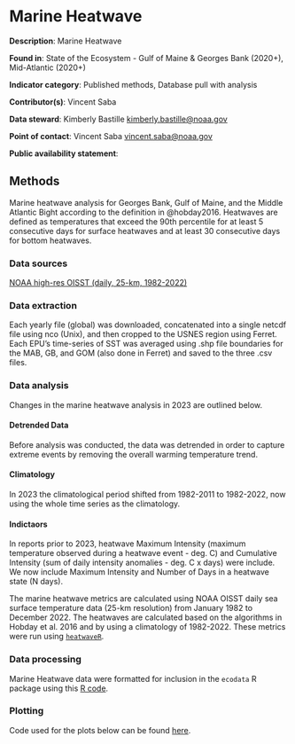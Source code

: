 # Marine Heatwave

**Description**: Marine Heatwave

**Found in**: State of the Ecosystem - Gulf of Maine & Georges Bank (2020+), Mid-Atlantic (2020+)

**Indicator category**: Published methods, Database pull with analysis

**Contributor(s)**: Vincent Saba
  
**Data steward**: Kimberly Bastille <kimberly.bastille@noaa.gov>
  
**Point of contact**: Vincent Saba <vincent.saba@noaa.gov>
  
**Public availability statement**: 

## Methods
Marine heatwave analysis for Georges Bank, Gulf of Maine, and the Middle Atlantic Bight according to the definition in @hobday2016.  Heatwaves are defined as temperatures that exceed the 90th percentile for at least 5 consecutive days for surface heatwaves and at least 30 consecutive days for bottom heatwaves. 

### Data sources
[NOAA high-res OISST (daily, 25-km, 1982-2022)](https://www.esrl.noaa.gov/psd)

### Data extraction 
Each yearly file (global) was downloaded, concatenated into a single netcdf file using nco (Unix), and then cropped to the USNES region using Ferret.  Each EPU's time-series of SST was averaged using .shp file boundaries for the MAB, GB, and GOM (also done in Ferret) and saved to the three .csv files.

### Data analysis

Changes in the marine heatwave analysis in 2023 are outlined below. 

#### Detrended Data

Before analysis was conducted, the data was detrended in order to capture extreme events by removing the overall warming temperature trend.


#### Climatology

In 2023 the climatological period shifted from 1982-2011 to 1982-2022, now using the whole time series as the climatology. 

#### Indictaors

In reports prior to 2023, heatwave Maximum Intensity (maximum temperature observed during a
heatwave event - deg. C) and Cumulative Intensity (sum of daily intensity anomalies - deg. C x days) were include. We now include Maximum Intensity and Number of Days in a heatwave state (N days).


The marine heatwave metrics  are calculated using NOAA OISST daily sea surface temperature data (25-km resolution) from January 1982 to December 2022.  The heatwaves are calculated based on the algorithms in Hobday et al. 2016 and by using a climatology of 1982-2022.  These metrics were run using [`heatwaveR`](https://robwschlegel.github.io/heatwaveR/).

### Data processing 
Marine Heatwave data were formatted for inclusion in the `ecodata` R package using this [R code](https://github.com/NOAA-EDAB/ecodata/blob/master/data-raw/get_heatwave.R).

### Plotting

Code used for the plots below can be found [here](https://github.com/NOAA-EDAB/ecodata/blob/master/chunk-scripts/LTL_MAB.Rmd-heatwave.R).


```r

```


```r

```
